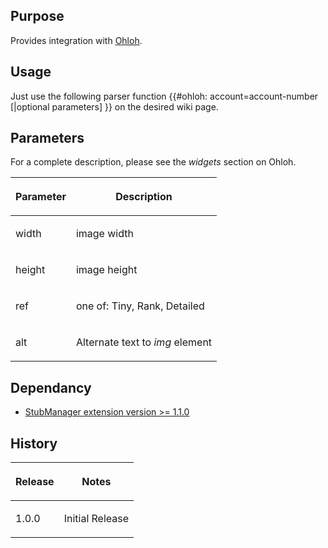 {{Extension
|name        = Ohloh
|status      = beta
|author      = [[user:jldupont|Jean-Lou Dupont]]
|image       =
|version     = 1.0.0
|update      =
|mediawiki   = 1.11 (should work on other versions)
|download    = [http://mediawiki.googlecode.com/svn/trunk/extensions/Ohloh/ SVN]
|readme      =
|changelog   = See SVN ($Id$)
|description = 
|parameters  =
|rights      =
|example     =
}}
== Purpose ==
Provides integration with [http://www.ohloh.net/ Ohloh].

== Usage ==
Just use the following parser function <nowiki>{{#ohloh: account=account-number [|optional parameters] }}</nowiki> on the desired wiki page.

== Parameters ==
For a complete description, please see the ''widgets'' section on Ohloh.
{|border=1 class='sortable'
! Parameter !! Description
|-
| width     || image width
|-
| height    || image height
|-
| ref       || one of: Tiny, Rank, Detailed
|-
| alt		|| Alternate text to ''img'' element
|}

<!--{{
== Example ==
[[{{FULLPAGENAMEE}}/Tests]]
}}-->

== Dependancy ==
* [[Extension:StubManager|StubManager extension version >= 1.1.0 ]]
{{Pear|JSKitNavigator}}

== History ==
{|border=1
! Release !! Notes
|-
| 1.0.0 || Initial Release
|}
